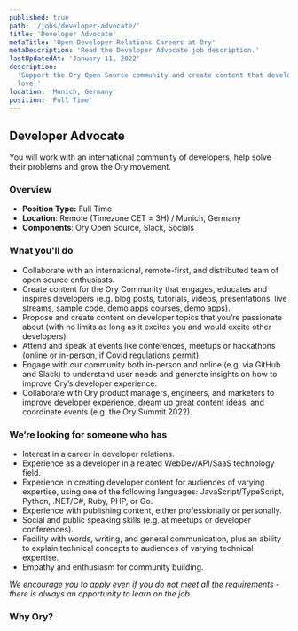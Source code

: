 ```yaml
---
published: true
path: '/jobs/developer-advocate/'
title: 'Developer Advocate'
metaTitle: 'Open Developer Relations Careers at Ory'
metaDescription: 'Read the Developer Advocate job description.'
lastUpdatedAt: 'January 11, 2022'
description:
  'Support the Ory Open Source community and create content that developers
  love.'
location: 'Munich, Germany'
position: 'Full Time'
---
```



## Developer Advocate

<About />

You will work with an international community of developers, help solve their
problems and grow the Ory movement.

### Overview

- **Position Type:** Full Time
- **Location**: Remote (Timezone CET ± 3H) / Munich, Germany
- **Components**: Ory Open Source, Slack, Socials

### What you'll do

- Collaborate with an international, remote-first, and distributed team of open
  source enthusiasts.
- Create content for the Ory Community that engages, educates and inspires
  developers (e.g. blog posts, tutorials, videos, presentations, live streams,
  sample code, demo apps courses, demo apps).
- Propose and create content on developer topics that you’re passionate about
  (with no limits as long as it excites you and would excite other developers).
- Attend and speak at events like conferences, meetups or hackathons (online or
  in-person, if Covid regulations permit).
- Engage with our community both in-person and online (e.g. via GitHub and
  Slack) to understand user needs and generate insights on how to improve Ory’s
  developer experience.
- Collaborate with Ory product managers, engineers, and marketers to improve
  developer experience, dream up great content ideas, and coordinate events
  (e.g. the Ory Summit 2022).

### We’re looking for someone who has

- Interest in a career in developer relations.
- Experience as a developer in a related WebDev/API/SaaS technology field.
- Experience in creating developer content for audiences of varying expertise,
  using one of the following languages: JavaScript/TypeScript, Python, .NET/C#,
  Ruby, PHP, or Go.
- Experience with publishing content, either professionally or personally.
- Social and public speaking skills (e.g. at meetups or developer conferences).
- Facility with words, writing, and general communication, plus an ability to
  explain technical concepts to audiences of varying technical expertise.
- Empathy and enthusiasm for community building.

_We encourage you to apply even if you do not meet all the requirements - there
is always an opportunity to learn on the job._

### Why Ory?

<WorkAtOry />
